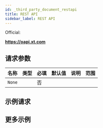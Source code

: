 ```yaml
---
id: _third_party_document_restapi
title: REST API
sidebar_label: REST API
---
```


Official:

**https://oapi.xt.com**

## 请求参数

| 名称   | 类型 | 必填 | 默认值 | 说明 | 范围 |
| ------ | ---- | ---- | ------ | ---- | ---- |
| `None` |      | 否   |        |      |      |

## 示例请求

## 更多示例
